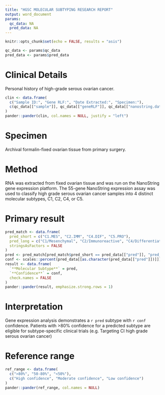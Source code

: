 ```yaml
---
title: "HGSC MOLECULAR SUBTYPING RESEARCH REPORT"
output: word_document
params:
  qc_data: NA
  pred_data: NA
---
```


```r
knitr::opts_chunk$set(echo = FALSE, results = "asis")
```

```r
qc_data <- params$qc_data
pred_data <- params$pred_data
```

# Clinical Details

Personal history of high-grade serous ovarian cancer.

```r
clin <- data.frame(
  c("Sample ID:", "Gene RLF:", "Date Extracted:", "Specimen:"),
  c(qc_data[["sample"]], qc_data[["geneRLF"]], qc_data[["nanostring.date"]], "Ovarian tumour")
)
pander::pander(clin, col.names = NULL, justify = "left")
```

# Specimen

Archival formalin-fixed ovarian tissue from primary surgery.

# Method

RNA was extracted from fixed ovarian tissue and was run on the NanoString gene expression platform. The 55-gene NanoString expression assay was used to classify high grade serous ovarian cancer samples into 4 distinct molecular subtypes, C1, C2, C4, or C5.

# Primary result

```r
pred_match <- data.frame(
  pred_short = c("C1.MES", "C2.IMM", "C4.DIF", "C5.PRO"),
  pred_long = c("C1/Mesenchymal", "C2/Immunoreactive", "C4/Differentiated", "C5/Proliferative"),
  stringsAsFactors = FALSE
)
pred <- pred_match[pred_match$pred_short == pred_data[["pred"]], "pred_long"]
conf <- scales::percent(pred_data[[as.character(pred_data[["pred"]])]])
result <- data.frame(
  `**Molecular Subtype**` = pred,
  `**Confidence**` = conf,
  check.names = FALSE
)
pander::pander(result, emphasize.strong.rows = 1)
```

# Interpretation

Gene expression analysis demonstrates a `r pred` subtype with `r conf` confidence. Patients with >80% confidence for a predicted subtype are eligible for subtype-specific clinical trials (e.g. Targeting CI high grade serous ovarian cancer)

# Reference range

```r
ref_range <- data.frame(
  c(">80%", "50-80%", "<50%"),
  c("High confidence", "Moderate confidence", "Low confidence")
)
pander::pander(ref_range, col.names = NULL)
```
